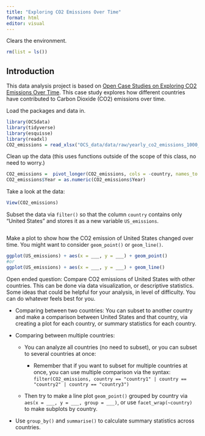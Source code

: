 ```yaml
---
title: "Exploring CO2 Emissions Over Time"
format: html
editor: visual
---
```


Clears the environment.

```r
rm(list = ls())
```

## Introduction

This data analysis project is based on [Open Case Studies on Exploring CO2 Emissions Over Time](https://www.opencasestudies.org/ocs-bp-co2-emissions/). This case study explores how different countries have contributed to Carbon Dioxide (CO2) emissions over time.

Load the packages and data in.

```r
library(OCSdata)
library(tidyverse)
library(esquisse)
library(readxl)
CO2_emissions = read_xlsx("OCS_data/data/raw/yearly_co2_emissions_1000_tonnes.xlsx")
```

Clean up the data (this uses functions outside of the scope of this class, no need to worry.)

```r
CO2_emissions =  pivot_longer(CO2_emissions, cols = -country, names_to = "Year", values_to = "Emissions")
CO2_emissions$Year = as.numeric(CO2_emissions$Year)
```

Take a look at the data:

```r
View(CO2_emissions)
```

Subset the data via `filter()` so that the column `country` contains only "United States" and stores it as a new variable `US_emissions`.

```r

```

Make a plot to show how the CO2 emission of United States changed over time. You might want to consider `geom_point()` or `geom_line()`.

```r
ggplot(US_emissions) + aes(x = ___, y = ___) + geom_point()
#or
ggplot(US_emissions) + aes(x = ___, y = ___) + geom_line()
```

Open ended question: Compare CO2 emissions of United States with other countries. This can be done via data visualization, or descriptive statistics. Some ideas that could be helpful for your analysis, in level of difficulty. You can do whatever feels best for you.

-   Comparing between two countries: You can subset to another country and make a comparison between United States and that country, via creating a plot for each country, or summary statistics for each country.

-   Comparing between multiple countries:

    -   You can analyze all countries (no need to subset), or you can subset to several countries at once:

        -   Remember that if you want to subset for multiple countries at once, you can use multiple comparison via the syntax: `filter(CO2_emissions, country == "country1" | country == "country2" | country == "country3")`

    -   Then try to make a line plot `geom_point()` grouped by country via `aes(x = ___, y = ___, group = ___)`, or use `facet_wrap(~country)` to make subplots by country.

-   Use `group_by()` and `summarise()` to calculate summary statistics across countries.

```r

```
